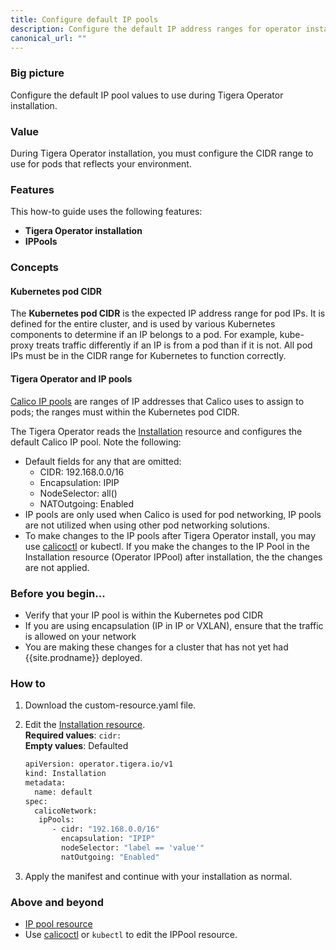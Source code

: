 ```yaml
---
title: Configure default IP pools
description: Configure the default IP address ranges for operator installation. 
canonical_url: ""
---
```


### Big picture

Configure the default IP pool values to use during Tigera Operator installation.

### Value

During Tigera Operator installation, you must configure the CIDR range to use for pods that reflects your environment. 

### Features

This how-to guide uses the following features: 

- **Tigera Operator installation**
- **IPPools**

### Concepts

#### Kubernetes pod CIDR

The **Kubernetes pod CIDR** is the expected IP address range for pod IPs.  It is defined for the entire cluster, and is used by various Kubernetes components to determine if an IP belongs to a pod. For example, kube-proxy treats traffic differently if an IP is from a pod than if it is not. All pod IPs must be in the CIDR range for Kubernetes to function correctly.

#### Tigera Operator and IP pools

[Calico IP pools]({{site.baseurl}}/reference/resources/ippool) are ranges of IP addresses that Calico uses to assign to pods; the ranges must within the Kubernetes pod CIDR. 

The Tigera Operator reads the [Installation]({{site.baseurl}}/reference/installation/api#operator.tigera.io/v1.Installation)
resource and configures the default Calico IP pool. Note the following:

- Default fields for any that are omitted:
  - CIDR: 192.168.0.0/16
  - Encapsulation: IPIP
  - NodeSelector: all()
  - NATOutgoing: Enabled
- IP pools are only used when Calico is used for pod networking, IP pools are not utilized when using other pod networking solutions. 
- To make changes to the IP pools after Tigera Operator install, you may use [calicoctl]({{site.baseurl}}/reference/calicoctl/) or kubectl. If you make the changes to the IP Pool in the Installation resource (Operator IPPool) after installation, the the changes are not applied.

### Before you begin...

- Verify that your IP pool is within the Kubernetes pod CIDR
- If you are using encapsulation (IP in IP or VXLAN), ensure that the traffic is allowed on your network
- You are making these changes for a cluster that has not yet had {{site.prodname}} deployed.

### How to

1. Download the custom-resource.yaml file. 
1. Edit the [Installation resource]({{site.baseurl}}/reference/installation/api#operator.tigera.io/v1.Installation).  
   **Required values**: `cidr:`   
   **Empty values**: Defaulted 

    ```bash
    apiVersion: operator.tigera.io/v1
    kind: Installation
    metadata:
      name: default
    spec:
      calicoNetwork:
       ipPools:
          - cidr: "192.168.0.0/16"
            encapsulation: "IPIP"
            nodeSelector: "label == 'value'"
            natOutgoing: "Enabled"
     ```

1. Apply the manifest and continue with your installation as normal.

### Above and beyond

- [IP pool resource]({{site.baseurl}}/reference/resources/ippool)
- Use [calicoctl]({{site.baseurl}}/reference/calicoctl/) or `kubectl` to edit the IPPool resource.

